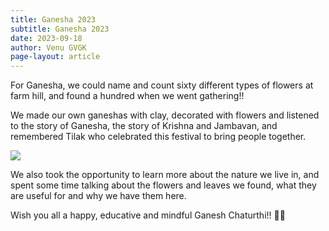 ```yaml
---
title: Ganesha 2023
subtitle: Ganesha 2023
date: 2023-09-18
author: Venu GVGK
page-layout: article
---
```


For Ganesha, we could name and count sixty different types of flowers at farm hill, and found a hundred when we went gathering!!

We made our own ganeshas with clay, decorated with flowers and listened to the story of Ganesha, the story of Krishna and Jambavan, and remembered Tilak who celebrated this festival to bring people together. 

![](w8b6FiL.jpg)

We also took the opportunity to learn more about the nature we live in, and spent some time talking about the flowers and leaves we found, what they are useful for and why we have them here. 

Wish you all a happy, educative and mindful Ganesh Chaturthi!! 🙏🙏


